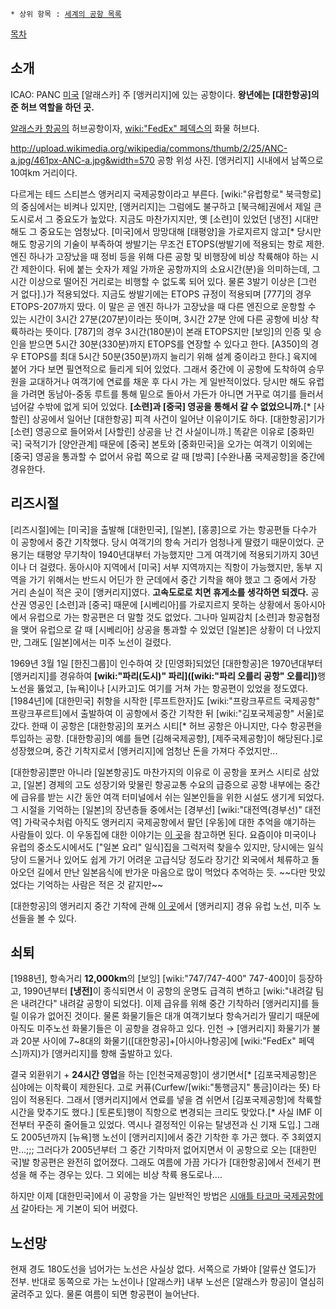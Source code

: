  * 상위 항목 : [[세계의 공항 목록]]

[[목차]]
== 소개 ==
ICAO: PANC
[[미국]] [알래스카] 주 [앵커리지]에 있는 공항이다. '''왕년에는 [대한항공]의 준 허브 역할을 하던 곳.'''

[[알래스카 항공]]의 허브공항이자, [[wiki:"FedEx" 페덱스]]의 화물 허브다.

http://upload.wikimedia.org/wikipedia/commons/thumb/2/25/ANC-a.jpg/461px-ANC-a.jpg&width=570
공항 위성 사진. [앵커리지] 시내에서 남쪽으로 10여km 거리이다.

다르게는 테드 스티븐스 앵커리지 국제공항이라고 부른다. [wiki:"유럽항로" 북극항로]의 중심에서는 비켜나 있지만, [앵커리지]는 그럼에도 불구하고 [북극해]권에서 제일 큰 도시로서 그 중요도가 높았다. 지금도 마찬가지지만, 옛 [소련]이 있었던 [냉전] 시대만 해도 그 중요도는 엄청났다. [미국]에서 망망대해 [태평양]을 가로지르지 않고[* 당시만 해도 항공기의 기술이 부족하여 쌍발기는 무조건 ETOPS(쌍발기에 적용되는 항로 제한. 엔진 하나가 고장났을 때 정비 등을 위해 다른 공항 및 비행장에 비상 착륙해야 하는 시간 제한이다. 뒤에 붙는 숫자가 제일 가까운 공항까지의 소요시간(분)을 의미하는데, 그 시간 이상으로 떨어진 거리로는 비행할 수 없도록 되어 있다. 물론 3발기 이상은 [그런 거 없다].)가 적용되었다. 지금도 쌍발기에는 ETOPS 규정이 적용되며 [777]의 경우 ETOPS-207까지 땄다. 이 말은 곧 엔진 하나가 고장났을 때 다른 엔진으로 운항할 수 있는 시간이 3시간 27분(207분)이라는 뜻이며, 3시간 27분 안에 다른 공항에 비상 착륙하라는 뜻이다. [787]의 경우 3시간(180분)이 본래 ETOPS지만 [보잉]의 인증 및 승인을 받으면 5시간 30분(330분)까지 ETOPS를 연장할 수 있다고 한다. [A350]의 경우 ETOPS를 최대 5시간 50분(350분)까지 늘리기 위해 설계 중이라고 한다.] 육지에 붙어 가다 보면 필연적으로 들리게 되어 있었다. 그래서 중간에 이 공항에 도착하여 승무원을 교대하거나 여객기에 연료를 채운 후 다시 가는 게 일반적이었다. 당시만 해도 유럽을 가려면 동남아-중동 루트를 통해 밑으로 돌아서 가든가 아니면 거꾸로 여기를 들러서 넘어갈 수밖에 없게 되어 있었다. '''[소련]과 [중국] 영공을 통해서 갈 수 없었으니까.'''[* [사할린] 상공에서 일어난 [대한항공] 피격 사건이 일어난 이유이기도 하다. [대한항공]기가 [소련] 영공으로 들어와서 [사할린] 상공을 난 건 사실이니까.] 똑같은 이유로 [중화민국] 국적기가 [양안관계] 때문에 [중국] 본토와 [중화민국]을 오가는 여객기 이외에는 [중국] 영공을 통과할 수 없어서 유럽 쪽으로 갈 때 [방콕] [수완나품 국제공항]을 중간에 경유한다.

== 리즈시절 ==
[리즈시절]에는 [미국]을 출발해 [대한민국], [일본], [홍콩]으로 가는 항공편들 다수가 이 공항에서 중간 기착했다. 당시 여객기의 항속 거리가 엄청나게 딸렸기 때문이었다. 군용기는 태평양 무기착이 1940년대부터 가능했지만 그게 여객기에 적용되기까지 30년이나 더 걸렸다. 동아시아 지역에서 [미국] 서부 지역까지는 직항이 가능했지만, 동부 지역을 가기 위해서는 반드시 어딘가 한 군데에서 중간 기착을 해야 했고 그 중에서 가장 거리 손실이 적은 곳이 [앵커리지]였다. '''고속도로로 치면 휴게소를 생각하면 되겠다.''' 공산권 영공인 [소련]과 [중국] 때문에 [시베리아]를 가로지르지 못하는 상황에서 동아시아에서 유럽으로 가는 항공편은 더 말할 것도 없었다. 그나마 일찌감치 [소련]과 항공협정을 맺어 유럽으로 갈 때 [시베리아] 상공을 통과할 수 있었던 [일본]은 상황이 더 나았지만, 그래도 [일본]에서는 미주 노선이 걸렸다.

1969년 3월 1일 [한진그룹]이 인수하여 갓 [민영화]되었던 [대한항공]은 1970년대부터 [앵커리지]를 경유하여 '''[wiki:"파리(도시)" 파리]([wiki:"파리 오를리 공항" 오를리])'''행 노선을 뚫었고, [뉴욕]이나 [시카고]도 여기를 거쳐 가는 항공편이 있었을 정도였다. [1984년]에 [대한민국] 취항을 시작한 [루프트한자]도 [wiki:"프랑크푸르트 국제공항" 프랑크푸르트]에서 출발하여 이 공항에서 중간 기착한 뒤 [wiki:"김포국제공항" 서울]로 갔다. 한때 이 공항은 [대한항공]의 포커스 시티[* 허브 공항은 아니지만, 다수 항공편을 투입하는 공항. [대한항공]의 예를 들면 [김해국제공항], [제주국제공항]이 해당된다.]로 성장했으며, 중간 기착지로서 [앵커리지]에 엄청난 돈을 가져다 주었지만...

[대한항공]뿐만 아니라 [일본항공]도 마찬가지의 이유로 이 공항을 포커스 시티로 삼았고, [일본] 경제의 고도 성장기와 맞물린 항공교통 수요의 급증으로 공항 내부에는 중간에 급유를 받는 시간 동안 여객 터미널에서 쉬는 일본인들을 위한 시설도 생기게 되었다. 그 시절을 기억하는 [일본]의 장년층들 중에서는 [경부선] [wiki:"대전역(경부선)" 대전역] 가락국수처럼 아직도 앵커리지 국제공항에서 팔던 [우동]에 대한 추억을 얘기하는 사람들이 있다. 이 우동집에 대한 이야기는 [https://translate.googleusercontent.com/translate_c?depth=1&hl=ko&rurl=translate.google.com&sl=ja&tl=ko&u=http://komachi.yomiuri.co.jp/t/2010/1025/358597.htm%3Fo%3D0%26p%3D2&usg=ALkJrhhx19M9IjOFHxXlnB9ltax-x63c6Q 이 곳]을 참고하면 된다. 요즘이야 미국이나 유럽의 중소도시에서도 ["일본 요리" 일식]집을 그럭저럭 찾을수 있지만, 당시에는 일식당이 드물거나 있어도 쉽게 가기 어려운 고급식당 정도라 장기간 외국에서 체류하고 돌아오던 길에서 만난 일본음식에 반가운 마음으로 많이 먹었다 추억하는 듯. ~~다만 맛있었다는 기억하는 사람은 적은 것 같지만~~

[대한항공]의 앵커리지 중간 기착에 관해 [http://airlineroute.net/2012/04/30/rp-ketpac/ 이 곳]에서 [앵커리지] 경유 유럽 노선, 미주 노선들을 볼 수 있다.

== 쇠퇴 ==
[1988년], 항속거리 '''12,000km'''의 [보잉] [wiki:"747/747-400" 747-400]이 등장하고, 1990년부터 '''[냉전]'''이 종식되면서 이 공항의 운명도 급격히 변하고 [wiki:"내려갈 팀은 내려간다" 내려갈 공항이 되었다]. 이제 급유를 위해 중간 기착하러 [앵커리지]를 들릴 이유가 없어진 것이다. 물론 화물기들은 대개 여객기보다 항속거리가 딸리기 때문에 아직도 미주노선 화물기들은 이 공항을 경유하고 있다. 인천 → [앵커리지] 화물기가 불과 20분 사이에 7~8대의 화물기([대한항공]+[아시아나항공]에 [wiki:"FedEx" 페덱스]까지)가 [앵커리지]를 향해 출발하고 있다.

결국 외환위기 + '''24시간 영업'''을 하는 [인천국제공항]이 생기면서[* [김포국제공항]은 심야에는 이착륙이 제한된다. 고로 커퓨(Curfew/[wiki:"통행금지" 통금]이라는 뜻) 타임이 적용된다. 그래서 [앵커리지]에서 연료를 넣을 겸 쉬면서 [김포국제공항]에 착륙할 시간을 맞추기도 했다.] [토론토]행이 직항으로 변경되는 크리도 맞았다.[* 사실 IMF 이전부터 꾸준히 줄어들고 있었다. 역시나 결정적인 이유는 탈냉전과 신 기재 도입.] 그래도 2005년까지 [뉴욕]행 노선이 [앵커리지]에서 중간 기착한 후 가곤 했다. 주 3회였지만...;;; 그러다가 2005년부터 그 중간 기착마저 없어지면서 이 공항으로 오는 [대한민국]발 항공편은 완전히 없어졌다. 그래도 여름에 가끔 가다가 [대한항공]에서 전세기 편성을 해 주는 경우는 있다. 그 외에는 비상 착륙 용도로나....

하지만 이제 [대한민국]에서 이 공항을 가는 일반적인 방법은 [[시애틀 타코마 국제공항]]에서 갈아타는 게 기본이 되어 버렸다.

== 노선망 ==
현재 경도 180도선을 넘어가는 노선은 사실상 없다. 서쪽으로 가봐야 [알류샨 열도]가 전부. 반대로 동쪽으로 가는 노선이나 [알래스카] 내부 노선은 [알래스카 항공]이 열심히 굴려주고 있다. 물론 여름이 되면 항공편이 늘어난다. 
